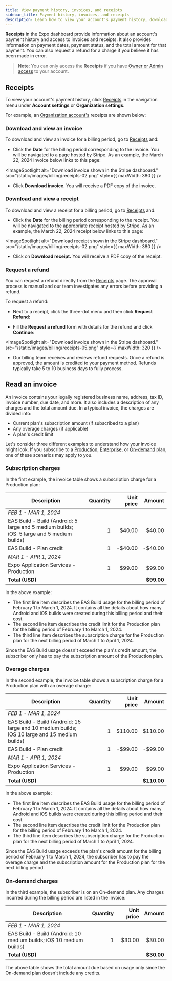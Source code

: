 ```yaml
---
title: View payment history, invoices, and receipts
sidebar_title: Payment history, invoices, and receipts
description: Learn how to view your account's payment history, download invoices and receipts, and request a refund for a charge.
---
```



**Receipts** in the Expo dashboard provide information about an account's payment history and access to invoices and receipts. It also provides information on payment dates, payment status, and the total amount for that payment. You can also request a refund for a charge if you believe it has been made in error.

> **Note**: You can only access the **Receipts** if you have [Owner or Admin access](/accounts/working-together/#manage-access) to your account.

## Receipts

To view your account's payment history, click [Receipts](https://expo.dev/settings/receipts) in the navigation menu under **Account settings** or **Organization settings**.

For example, an [Organization account's](/accounts/account-types/#organizations) receipts are shown below:

<ImageSpotlight
  alt="Receipts page in the Expo dashboard."
  src="/static/images/billing/receipts-01.png"
/>

### Download and view an invoice

To download and view an invoice for a billing period, go to [Receipts](https://expo.dev/settings/receipts) and:

- Click the **Date** for the billing period corresponding to the invoice. You will be navigated to a page hosted by Stripe. As an example, the March 22, 2024 invoice below links to this page:

<ImageSpotlight
  alt="Download invoice shown in the Stripe dashboard."
  src="/static/images/billing/receipts-02.png"
  style={{ maxWidth: 380 }}
/>

- Click **Download invoice**. You will receive a PDF copy of the invoice.

### Download and view a receipt

To download and view a receipt for a billing period, go to [Receipts](https://expo.dev/settings/receipts) and:

- Click the **Date** for the billing period corresponding to the receipt. You will be navigated to the appropriate receipt hosted by Stripe. As an example, the March 22, 2024 receipt below links to this page:

<ImageSpotlight
  alt="Download receipt shown in the Stripe dashboard."
  src="/static/images/billing/receipts-02.png"
  style={{ maxWidth: 380 }}
/>

- Click on **Download receipt.** You will receive a PDF copy of the receipt.

### Request a refund

You can request a refund directly from the [Receipts](https://expo.dev/settings/receipts) page. The approval process is manual and our team investigates any errors before providing a refund.

To request a refund:

- Next to a receipt, click the three-dot menu and then click **Request Refund:**

<ImageSpotlight
  alt="Receipts page in the Expo dashboard."
  src="/static/images/billing/receipts-04.png"
/>

- Fill the **Request a refund** form with details for the refund and click **Continue**:

<ImageSpotlight
  alt="Download invoice shown in the Stripe dashboard."
  src="/static/images/billing/receipts-05.png"
  style={{ maxWidth: 320 }}
/>

- Our billing team receives and reviews refund requests. Once a refund is approved, the amount is credited to your payment method. Refunds typically take 5 to 10 business days to fully process.

## Read an invoice

An invoice contains your legally registered business name, address, tax ID, invoice number, due date, and more. It also includes a description of any charges and the total amount due. In a typical invoice, the charges are divided into:

- Current plan's subscription amount (if subscribed to a plan)
- Any overage charges (if applicable)
- A plan's credit limit

Let's consider three different examples to understand how your invoice might look. If you subscribe to a [Production](/billing/plans/#production), [Enterprise](/billing/plans/#enterprise), or [On-demand](/billing/plans/#on-demand) plan, one of these scenarios may apply to you.

### Subscription charges

In the first example, the invoice table shows a subscription charge for a Production plan:

| Description                                                                                | Quantity | Unit price |     Amount |
| ------------------------------------------------------------------------------------------ | -------: | ---------: | ---------: |
| _FEB 1 - MAR 1, 2024_                                                                      |          |            |            |
| EAS Build - Build (Android: 5 large and 5 medium builds; iOS: 5 large and 5 medium builds) |        1 |     $40.00 |     $40.00 |
| EAS Build - Plan credit                                                                    |        1 |    -$40.00 |    -$40.00 |
| _MAR 1 - APR 1, 2024_                                                                      |          |            |            |
| Expo Application Services - Production                                                     |        1 |     $99.00 |     $99.00 |
| **Total (USD)**                                                                            |          |            | **$99.00** |

In the above example:

- The first line item describes the EAS Build usage for the billing period of February 1 to March 1, 2024. It contains all the details about how many Android and iOS builds were created during this billing period and their cost.
- The second line item describes the credit limit for the Production plan for the billing period of February 1 to March 1, 2024.
- The third line item describes the subscription charge for the Production plan for the next billing period of March 1 to April 1, 2024.

Since the EAS Build usage doesn't exceed the plan's credit amount, the subscriber only has to pay the subscription amount of the Production plan.

### Overage charges

In the second example, the invoice table shows a subscription charge for a Production plan with an overage charge:

| Description                                                                                   | Quantity | Unit price |      Amount |
| --------------------------------------------------------------------------------------------- | -------: | ---------: | ----------: |
| _FEB 1 - MAR 1, 2024_                                                                         |          |            |             |
| EAS Build - Build (Android: 15 large and 10 medium builds; iOS 10 large and 15 medium builds) |        1 |    $110.00 |     $110.00 |
| EAS Build - Plan credit                                                                       |        1 |    -$99.00 |     -$99.00 |
| _MAR 1 - APR 1, 2024_                                                                         |          |            |             |
| Expo Application Services - Production                                                        |        1 |     $99.00 |      $99.00 |
| **Total (USD)**                                                                               |          |            | **$110.00** |

In the above example:

- The first line item describes the EAS Build usage for the billing period of February 1 to March 1, 2024. It contains all the details about how many Android and iOS builds were created during this billing period and their cost.
- The second line item describes the credit limit for the Production plan for the billing period of February 1 to March 1, 2024.
- The third line item describes the subscription charge for the Production plan for the next billing period of March 1 to April 1, 2024.

Since the EAS Build usage exceeds the plan's credit amount for the billing period of February 1 to March 1, 2024, the subscriber has to pay the overage charge and the subscription amount for the Production plan for the next billing period.

### On-demand charges

In the third example, the subscriber is on an On-demand plan. Any charges incurred during the billing period are listed in the invoice:

| Description                                                         | Quantity | Unit price |     Amount |
| ------------------------------------------------------------------- | -------: | ---------: | ---------: |
| _FEB 1 - MAR 1, 2024_                                               |          |            |            |
| EAS Build - Build (Android: 10 medium builds; iOS 10 medium builds) |        1 |     $30.00 |     $30.00 |
| **Total (USD)**                                                     |          |            | **$30.00** |

The above table shows the total amount due based on usage only since the On-demand plan doesn't include any credits.
